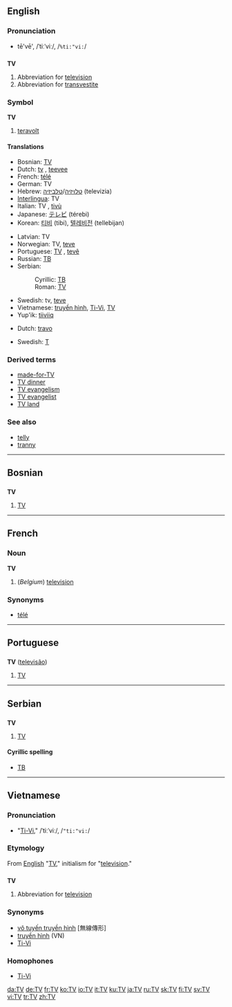 {{see|.tv}}
{{wikipedia|dab=TV (disambiguation)|TV}}
==English==

===Pronunciation===
*tē'vē', /ˈtiːˈviː/, /<tt>%ti:"vi:</tt>/

==={{abbreviation|English}}===
'''TV'''

# Abbreviation for [[television]]
# Abbreviation for [[transvestite]]

===Symbol===
'''TV'''

# [[teravolt]]

====Translations====
{{trans-top|abbreviation for television}}
*Bosnian: [[TV#Bosnian|TV]]
*Dutch: [[tv]] {{f}}, [[teevee]] {{f}}
*French: [[télé]] {{f}}
*German: TV {{n}}
*Hebrew: [[טלויזיה]]/[[טלביזיה]] (televizia) {{f}}
*[[Interlingua]]: TV
*Italian: TV {{f}}, [[tivù]] {{f}}
*Japanese: [[テレビ]] (térebi)
*Korean: [[티비]] (tibi), [[텔레비전]] (tellebijan)
{{trans-mid}}
*Latvian: TV
*Norwegian: TV, [[teve]]
*Portuguese: [[TV#Portuguese|TV]] {{f}}, [[tevê]] {{f}}
*Russian: [[ТВ#Russian|ТВ]] {{unicode|(tɛvɛ́)}} {{n}}
*Serbian:
*:Cyrillic: [[ТВ#Serbian|ТВ]]
*:Roman: [[TV#Serbian|TV]]
*Swedish: tv, [[teve]]
*Vietnamese: [[truyền hình]], [[Ti-Vi]], [[TV#Vietnamese|TV]]
*Yup'ik: [[tiiviiq]]
{{trans-bottom}}

{{trans-top|abbreviation for transvestite}}
*Dutch: [[travo]] {{m}}
{{trans-mid}}
*Swedish: [[T]]
{{trans-bottom}}

===Derived terms===
*[[made-for-TV]]
*[[TV dinner]]
*[[TV evangelism]]
*[[TV evangelist]]
*[[TV land]]

===See also===
*[[telly]]
*[[tranny]]

----

==Bosnian==

==={{abbreviation|Bosnian}}===
'''TV''' {{m}}

# [[TV#English|TV]]

----

==French==

===Noun===
'''TV'''

# {{Canada|lang=fr}} (''Belgium'') {{colloquial}} [[television]]

===Synonyms===
*[[télé]]

----

==Portuguese==

==={{abbreviation|Portuguese}}===
'''TV''' ([[televisão]]) {{f}}

# [[TV#English|TV]]

----

==Serbian==

==={{abbreviation|Serbian}}===
'''TV''' {{m}}

# [[TV#English|TV]]

====Cyrillic spelling====
*[[ТВ#Serbian|ТВ]]

----

==Vietnamese==

===Pronunciation===
*"[[Ti-Vi]]," /ˈtiːˈviː/, /<tt>"ti:"vi:</tt>/

===Etymology===
From [[English]] "[[TV#English|TV]]," initialism for "[[television]]."

==={{abbreviation|Vietnamese}}===
'''TV'''

# Abbreviation for [[television]]

===Synonyms===
*[[vô tuyến truyền hình]] [無線傳形]
*[[truyền hình]] (VN)
*[[Ti-Vi]]

===Homophones===
*[[Ti-Vi]]

[[da:TV]]
[[de:TV]]
[[fr:TV]]
[[ko:TV]]
[[io:TV]]
[[it:TV]]
[[ku:TV]]
[[ja:TV]]
[[ru:TV]]
[[sk:TV]]
[[fi:TV]]
[[sv:TV]]
[[vi:TV]]
[[tr:TV]]
[[zh:TV]]